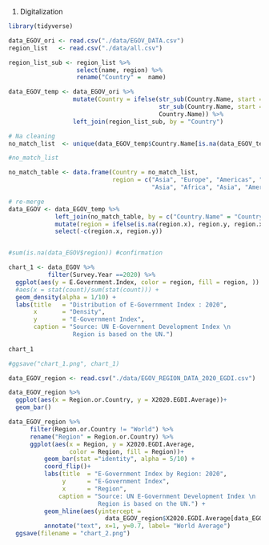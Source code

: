 1. Digitalization

```r
library(tidyverse)
```

```r
data_EGOV_ori <- read.csv("./data/EGOV_DATA.csv")
region_list   <- read.csv("./data/all.csv")

```

```r
region_list_sub <- region_list %>% 
                   select(name, region) %>% 
                   rename("Country" =  name)

data_EGOV_temp <- data_EGOV_ori %>% 
                  mutate(Country = ifelse(str_sub(Country.Name, start = -1, end = -1) == " ", #delete the last white space
                                          str_sub(Country.Name, start =  1, end = -2),
                                          Country.Name)) %>% 
                  left_join(region_list_sub, by = "Country")

# Na cleaning
no_match_list  <- unique(data_EGOV_temp$Country.Name[is.na(data_EGOV_temp$region)]) # countries with no match

#no_match_list

no_match_table <- data.frame(Country = no_match_list,
                             region = c("Asia", "Europe", "Americas", "Africa", "Europe",
                                        "Asia", "Africa", "Asia", "Americas", "Africa"))

# re-merge
data_EGOV <- data_EGOV_temp %>% 
             left_join(no_match_table, by = c("Country.Name" = "Country")) %>% 
             mutate(region = ifelse(is.na(region.x), region.y, region.x)) %>%
             select(-c(region.x, region.y))


#sum(is.na(data_EGOV$region)) #confirmation

```

```r
chart_1 <- data_EGOV %>% 
           filter(Survey.Year ==2020) %>% 
  ggplot(aes(y = E.Government.Index, color = region, fill = region, )) +
  #aes(x = stat(count)/sum(stat(count))) +
  geom_density(alpha = 1/10) +
  labs(title   = "Distribution of E-Government Index : 2020",
       x       = "Density",
       y       = "E-Government Index",
       caption = "Source: UN E-Government Development Index \n
                  Region is based on the UN.")
  
chart_1

#ggsave("chart_1.png", chart_1)
```
```r
data_EGOV_region <- read.csv("./data/EGOV_REGION_DATA_2020_EGDI.csv")

data_EGOV_region %>% 
  ggplot(aes(x = Region.or.Country, y = X2020.EGDI.Average))+
  geom_bar()

data_EGOV_region %>% 
      filter(Region.or.Country != "World") %>% 
      rename("Region" = Region.or.Country) %>% 
      ggplot(aes(x = Region, y = X2020.EGDI.Average,
                 color = Region, fill = Region))+
          geom_bar(stat ="identity", alpha = 5/10) +
          coord_flip()+
          labs(title  = "E-Government Index by Region: 2020",
               y      = "E-Government Index",
               x      = "Region",
              caption = "Source: UN E-Government Development Index \n
                         Region is based on the UN.") +
          geom_hline(aes(yintercept = 
                           data_EGOV_region$X2020.EGDI.Average[data_EGOV_region$Region.or.Country == "World"])) + 
          annotate("text", x=1, y=0.7, label= "World Average")
  ggsave(filename = "chart_2.png")

```

